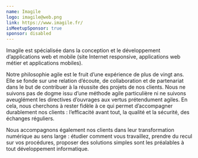 ```yaml
---
name: Imagile
logo: imagile@web.png
link: https://www.imagile.fr/
isMeetupSponsor: true
sponsor: disabled
---
```


Imagile est spécialisée dans la conception et le développement d’applications
web et mobile (site Internet responsive, applications web métier et applications
mobiles).

Notre philosophie agile est le fruit d’une expérience de plus de vingt ans. Elle
se fonde sur une relation d’écoute, de collaboration et de partenariat dans le
but de contribuer à la réussite des projets de nos clients. Nous ne suivons pas
de dogme issu d’une méthode agile particulière ni ne suivons aveuglément les
directives d’ouvrages aux vertus prétendument agiles. En cela, nous cherchons à
rester fidèle à ce qui permet d’accompagner durablement nos clients :
l’efficacité avant tout, la qualité et la sécurité, des échanges réguliers.

Nous accompagnons également nos clients dans leur transformation numérique au
sens large : étudier comment vous travaillez, prendre du recul sur vos
procédures, proposer des solutions simples sont les préalables à tout
développement informatique.
